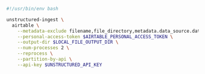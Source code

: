 ```bash Shell
#!/usr/bin/env bash

unstructured-ingest \
  airtable \
    --metadata-exclude filename,file_directory,metadata.data_source.date_processed \
    --personal-access-token $AIRTABLE_PERSONAL_ACCESS_TOKEN \
    --output-dir $LOCAL_FILE_OUTPUT_DIR \
    --num-processes 2 \
    --reprocess \
    --partition-by-api \
    --api-key $UNSTRUCTURED_API_KEY
```
